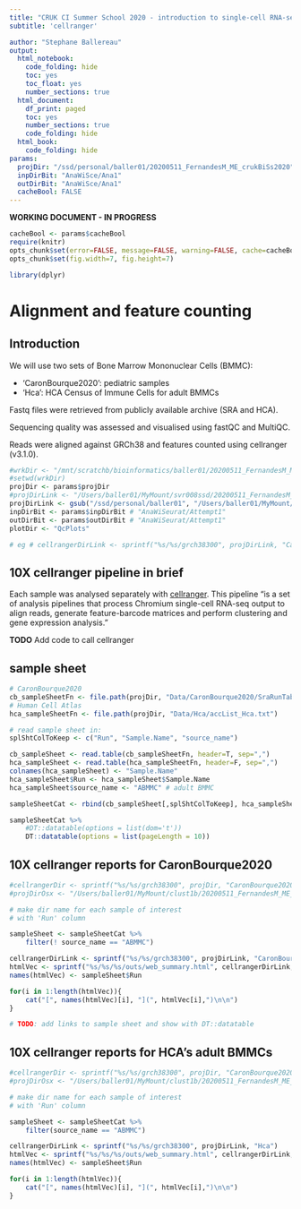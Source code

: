 ```yaml
---
title: "CRUK CI Summer School 2020 - introduction to single-cell RNA-seq analysis"
subtitle: 'cellranger'

author: "Stephane Ballereau"
output:
  html_notebook:
    code_folding: hide
    toc: yes
    toc_float: yes
    number_sections: true
  html_document:
    df_print: paged
    toc: yes
    number_sections: true
    code_folding: hide
  html_book:
    code_folding: hide
params:
  projDir: "/ssd/personal/baller01/20200511_FernandesM_ME_crukBiSs2020"
  inpDirBit: "AnaWiSce/Ana1"
  outDirBit: "AnaWiSce/Ana1"
  cacheBool: FALSE
---
```


**WORKING DOCUMENT - IN PROGRESS**

<!--
TODO:
-->


```r
cacheBool <- params$cacheBool
require(knitr)
opts_chunk$set(error=FALSE, message=FALSE, warning=FALSE, cache=cacheBool)
opts_chunk$set(fig.width=7, fig.height=7) 
```

```r
library(dplyr)
```

# Alignment and feature counting {#AliFeatCountTop}

## Introduction

We will use two sets of Bone Marrow Mononuclear Cells (BMMC):

* 'CaronBourque2020': pediatric samples
* 'Hca': HCA Census of Immune Cells for adult BMMCs

Fastq files were retrieved from publicly available archive (SRA and HCA). 

Sequencing quality was assessed and visualised using fastQC and MultiQC.

Reads were aligned against GRCh38 and features counted using cellranger (v3.1.0).

```r
#wrkDir <- "/mnt/scratchb/bioinformatics/baller01/20200511_FernandesM_ME_crukBiSs2020/CaronBourque2020/grch38300"
#setwd(wrkDir)
projDir <- params$projDir
#projDirLink <- "/Users/baller01/MyMount/svr008ssd/20200511_FernandesM_ME_crukBiSs2020"
projDirLink <- gsub("/ssd/personal/baller01", "/Users/baller01/MyMount/svr008ssd", projDir)
inpDirBit <- params$inpDirBit # "AnaWiSeurat/Attempt1"
outDirBit <- params$outDirBit # "AnaWiSeurat/Attempt1"
plotDir <- "QcPlots"

# eg # cellrangerDirLink <- sprintf("%s/%s/grch38300", projDirLink, "CaronBourque2020")
```

## 10X cellranger pipeline in brief

Each sample was analysed separately with [cellranger](https://support.10xgenomics.com/single-cell-gene-expression/software/pipelines/latest/what-is-cell-ranger).
This pipeline "is a set of analysis pipelines that process Chromium single-cell RNA-seq output to align reads, generate feature-barcode matrices and perform clustering and gene expression analysis."

**TODO** Add code to call cellranger

## sample sheet

```r
# CaronBourque2020
cb_sampleSheetFn <- file.path(projDir, "Data/CaronBourque2020/SraRunTable.txt")
# Human Cell Atlas
hca_sampleSheetFn <- file.path(projDir, "Data/Hca/accList_Hca.txt")

# read sample sheet in:
splShtColToKeep <- c("Run", "Sample.Name", "source_name")

cb_sampleSheet <- read.table(cb_sampleSheetFn, header=T, sep=",")
hca_sampleSheet <- read.table(hca_sampleSheetFn, header=F, sep=",")
colnames(hca_sampleSheet) <- "Sample.Name"
hca_sampleSheet$Run <- hca_sampleSheet$Sample.Name
hca_sampleSheet$source_name <- "ABMMC" # adult BMMC

sampleSheetCat <- rbind(cb_sampleSheet[,splShtColToKeep], hca_sampleSheet[,splShtColToKeep])
```

```r
sampleSheetCat %>%
	#DT::datatable(options = list(dom='t'))
	DT::datatable(options = list(pageLength = 10))
```

## 10X cellranger reports for CaronBourque2020

```r
#cellrangerDir <- sprintf("%s/%s/grch38300", projDir, "CaronBourque2020")
#projDirOsx <- "/Users/baller01/MyMount/clust1b/20200511_FernandesM_ME_crukBiSs2020"

# make dir name for each sample of interest
# with 'Run' column

sampleSheet <- sampleSheetCat %>%
	filter(! source_name == "ABMMC")

cellrangerDirLink <- sprintf("%s/%s/grch38300", projDirLink, "CaronBourque2020")
htmlVec <- sprintf("%s/%s/%s/outs/web_summary.html", cellrangerDirLink, sampleSheet$Run, sampleSheet$Run)
names(htmlVec) <- sampleSheet$Run

for(i in 1:length(htmlVec)){
	cat("[", names(htmlVec)[i], "](", htmlVec[i],")\n\n")
}

# TODO: add links to sample sheet and show with DT::datatable
```

## 10X cellranger reports for HCA's adult BMMCs

```r
#cellrangerDir <- sprintf("%s/%s/grch38300", projDir, "CaronBourque2020")
#projDirOsx <- "/Users/baller01/MyMount/clust1b/20200511_FernandesM_ME_crukBiSs2020"

# make dir name for each sample of interest
# with 'Run' column

sampleSheet <- sampleSheetCat %>%
	filter(source_name == "ABMMC")

cellrangerDirLink <- sprintf("%s/%s/grch38300", projDirLink, "Hca")
htmlVec <- sprintf("%s/%s/%s/outs/web_summary.html", cellrangerDirLink, sampleSheet$Run, sampleSheet$Run)
names(htmlVec) <- sampleSheet$Run

for(i in 1:length(htmlVec)){
	cat("[", names(htmlVec)[i], "](", htmlVec[i],")\n\n")
}
```
